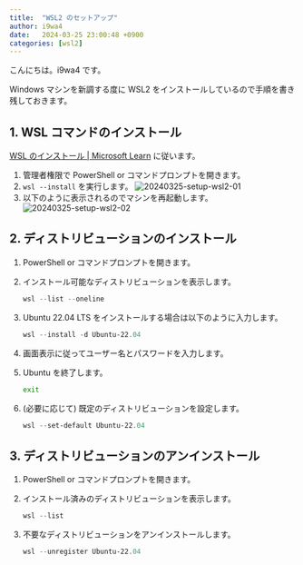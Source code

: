 ```yaml
---
title:  "WSL2 のセットアップ"
author: i9wa4
date:   2024-03-25 23:00:48 +0900
categories: [wsl2]
---
```


こんにちは。i9wa4 です。

Windows マシンを新調する度に WSL2 をインストールしているので手順を書き残しておきます。

## 1. WSL コマンドのインストール

[WSL のインストール \| Microsoft Learn](https://learn.microsoft.com/ja-jp/windows/wsl/install#install-wsl-command) に従います。

1. 管理者権限で PowerShell or コマンドプロンプトを開きます。
1. `wsl --install` を実行します。
    ![20240325-setup-wsl2-01](/assets/20240325/20240325-setup-wsl2-01.png)
1. 以下のように表示されるのでマシンを再起動します。
    ![20240325-setup-wsl2-02](/assets/20240325/20240325-setup-wsl2-02.png)

## 2. ディストリビューションのインストール

1. PowerShell or コマンドプロンプトを開きます。
1. インストール可能なディストリビューションを表示します。

    ```powershell
    wsl --list --oneline
    ```

1. Ubuntu 22.04 LTS をインストールする場合は以下のように入力します。

    ```powershell
    wsl --install -d Ubuntu-22.04
    ```

1. 画面表示に従ってユーザー名とパスワードを入力します。
1. Ubuntu を終了します。

    ```sh
    exit
    ```

1. (必要に応じて) 既定のディストリビューションを設定します。

    ```powershell
    wsl --set-default Ubuntu-22.04
    ```

## 3. ディストリビューションのアンインストール

1. PowerShell or コマンドプロンプトを開きます。
1. インストール済みのディストリビューションを表示します。

    ```powershell
    wsl --list
    ```

1. 不要なディストリビューションをアンインストールします。

    ```powershell
    wsl --unregister Ubuntu-22.04
    ```
